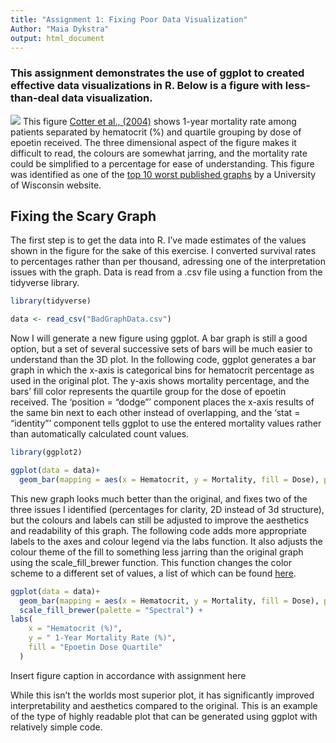 ```yaml
---
title: "Assignment 1: Fixing Poor Data Visualization"
Author: "Maia Dykstra"
output: html_document
---
```


### This assignment demonstrates the use of ggplot to created effective data visualizations in R. Below is a figure with less-than-deal data visualization. ###

![](Bad graph 1.png)
This figure [Cotter et al., (2004)](http://www.ncbi.nlm.nih.gov/pubmed/15528060?dopt=Abstract) shows 1-year mortality rate among patients separated by hematocrit (%) and quartile grouping by dose of epoetin received. The three dimensional aspect of the figure makes it difficult to read, the colours are somewhat jarring, and the mortality rate could be simplified to a percentage for ease of understanding. This figure was identified as one of the [top 10 worst published graphs](https://www.biostat.wisc.edu/~kbroman/topten_worstgraphs/) by a University of Wisconsin website. 

## Fixing the Scary Graph ##

The first step is to get the data into R. I've made estimates of the values shown in the figure for the sake of this exercise. I converted survival rates to percentages rather than per thousand, adressing one of the interpretation issues with the graph. Data is read from a .csv file using a function from the tidyverse library. 

```r
library(tidyverse)

data <- read_csv("BadGraphData.csv")

```

Now I will generate a new figure using ggplot. A bar graph is still a good option, but a set of several successive sets of bars will be much easier to understand than the 3D plot. In the following code, ggplot generates a bar graph in which the x-axis is categorical bins for hematocrit percentage as used in the original plot. The y-axis shows mortality percentage, and the bars' fill color represents the quartile group for the dose of epoetin received. The 'position = "dodge" ' component places the x-axis results of the same bin next to each other instead of overlapping, and the 'stat = "identity"' component tells ggplot to use the entered mortality values rather than automatically calculated count values. 

```r
library(ggplot2)

ggplot(data = data)+
  geom_bar(mapping = aes(x = Hematocrit, y = Mortality, fill = Dose), position = "dodge", stat = "identity")

```

This new graph looks much better than the original, and fixes two of the three issues I identified (percentages for clarity, 2D instead of 3d structure), but the colours and labels can still be adjusted to improve the aesthetics and readability of this graph. The following code adds more appropriate labels to the axes and colour legend via the labs function. It also adjusts the colour theme of the fill to something less jarring than the original graph using the scale_fill_brewer function. This function changes the color scheme to a different set of values, a list of which can be found [here](http://www.cookbook-r.com/Graphs/Colors_(ggplot2)/).

```r
ggplot(data = data)+
  geom_bar(mapping = aes(x = Hematocrit, y = Mortality, fill = Dose), position = "dodge", stat = "identity") +
  scale_fill_brewer(palette = "Spectral") +
labs(
    x = "Hematocrit (%)",
    y = " 1-Year Mortality Rate (%)",
    fill = "Epoetin Dose Quartile"
  ) 
```
Insert figure caption in accordance with assignment here

While this isn't the worlds most superior plot, it has significantly improved interpretability and aesthetics compared to the original. This is an example of the type of highly readable plot that can be generated using ggplot with relatively simple code. 